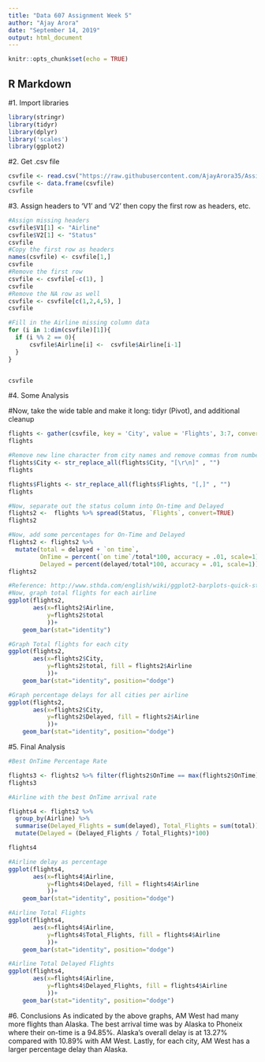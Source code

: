 ---
title: "Data 607 Assignment Week 5"
author: "Ajay Arora"
date: "September 14, 2019"
output: html_document
---

```{r setup, include=FALSE}
knitr::opts_chunk$set(echo = TRUE)
```

## R Markdown

#1. Import libraries
```{r}
library(stringr)
library(tidyr)
library(dplyr)
library('scales')
library(ggplot2)
```

#2. Get .csv file

```{r}
csvfile <- read.csv("https://raw.githubusercontent.com/AjayArora35/Assignment-Week-5/master/AssignmentWeek5.csv", header=FALSE, sep=",", stringsAsFactors=FALSE)
csvfile <- data.frame(csvfile)
csvfile
```

#3. Assign headers to 'V1' and 'V2' then copy the first row as headers, etc.

```{r}
#Assign missing headers
csvfile$V1[1] <- "Airline"
csvfile$V2[1] <- "Status"
csvfile
#Copy the first row as headers
names(csvfile) <- csvfile[1,]
csvfile
#Remove the first row
csvfile <- csvfile[-c(1), ]
csvfile
#Remove the NA row as well
csvfile <- csvfile[c(1,2,4,5), ]
csvfile

#Fill in the Airline missing column data 
for (i in 1:dim(csvfile)[1]){
  if (i %% 2 == 0){
      csvfile$Airline[i] <-  csvfile$Airline[i-1]
  }
}


csvfile
```
#4. Some Analysis

#Now, take the wide table and make it long: tidyr (Pivot), and additional cleanup

```{r}
flights <- gather(csvfile, key = 'City', value = 'Flights', 3:7, convert=TRUE)
flights

#Remove new line character from city names and remove commas from number of flights
flights$City <- str_replace_all(flights$City, "[\r\n]" , "")
flights

flights$Flights <- str_replace_all(flights$Flights, "[,]" , "")
flights

#Now, separate out the status column into On-time and Delayed 
flights2 <-  flights %>% spread(Status, `Flights`, convert=TRUE)
flights2

#Now, add some percentages for On-Time and Delayed
flights2 <- flights2 %>% 
  mutate(total = delayed + `on time`,
         OnTime = percent(`on time`/total*100, accuracy = .01, scale=1),
         Delayed = percent(delayed/total*100, accuracy = .01, scale=1))
flights2

#Reference: http://www.sthda.com/english/wiki/ggplot2-barplots-quick-start-guide-r-software-and-data-visualization
#Now, graph total flights for each airline
ggplot(flights2,
       aes(x=flights2$Airline,
           y=flights2$total
           ))+
    geom_bar(stat="identity")

#Graph Total flights for each city
ggplot(flights2,
       aes(x=flights2$City,
           y=flights2$total, fill = flights2$Airline
           ))+
    geom_bar(stat="identity", position="dodge")

#Graph percentage delays for all cities per airline
ggplot(flights2,
       aes(x=flights2$City,
           y=flights2$Delayed, fill = flights2$Airline
           ))+
    geom_bar(stat="identity", position="dodge")

```
#5. Final Analysis

```{r}
#Best OnTime Percentage Rate

flights3 <- flights2 %>% filter(flights2$OnTime == max(flights2$OnTime))
flights3

#Airline with the best OnTime arrival rate

flights4 <- flights2 %>% 
  group_by(Airline) %>% 
  summarise(Delayed_Flights = sum(delayed), Total_Flights = sum(total)) %>% 
  mutate(Delayed = (Delayed_Flights / Total_Flights)*100)

flights4

#Airline delay as percentage
ggplot(flights4,
       aes(x=flights4$Airline,
           y=flights4$Delayed, fill = flights4$Airline
           ))+
    geom_bar(stat="identity", position="dodge")

#Airline Total Flights
ggplot(flights4,
       aes(x=flights4$Airline,
           y=flights4$Total_Flights, fill = flights4$Airline
           ))+
    geom_bar(stat="identity", position="dodge")

#Airline Total Delayed Flights
ggplot(flights4,
       aes(x=flights4$Airline,
           y=flights4$Delayed_Flights, fill = flights4$Airline
           ))+
    geom_bar(stat="identity", position="dodge")
```

#6. Conclusions
As indicated by the above graphs, AM West had many more flights than Alaska.  The best arrival time was by Alaska to Phoneix where their on-time is a 94.85%.  Alaska's overall delay is at 13.27% compared with 10.89% with AM West.  Lastly, for each city, AM West has a larger percentage delay than Alaska.  



